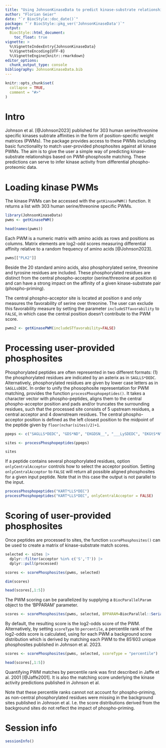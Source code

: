 ```yaml
---
title: "Using JohnsonKinaseData to predict kinase-substrate relationships"
author: "Florian Geier"
date: "`r BiocStyle::doc_date()`"
package: "`r BiocStyle::pkg_ver('JohnsonKinaseData')`"
output: 
  BiocStyle::html_document:
    toc_float: true
vignette: >
  %\VignetteIndexEntry{JohnsonKinaseData}
  %\VignetteEncoding{UTF-8}
  %\VignetteEngine{knitr::rmarkdown}
editor_options: 
  chunk_output_type: console
bibliography: JohnsonKinaseData.bib
---
```


```r
knitr::opts_chunk$set(
  collapse = TRUE,
  comment = "#>"
)
```

# Intro

Johnson et al. [@Johnson2023] published for 303 human serine/threonine specific kinases subtrate affinities in the form of position-specific weight matrices (PWMs). The \pkg{JohnsonKinaseData} package provides access to these PWMs including basic functionality to match user-provided phosphosites against all kinase PWMs. The aim is to give the user a simple way of predicting kinase-substrate relationships based on PWM-phosphosite matching. These predictions can serve to infer kinase activity from differential phospho-proteomic data. 

# Loading kinase PWMs

The kinase PWMs can be accessed with the `getKinasePWM()` function. It returns a list with 303 human serine/threonine specific PWMs. 

```r
library(JohnsonKinaseData)
pwms <- getKinasePWM()

head(names(pwms))
```

Each PWM is a numeric matrix with amino acids as rows and positions as columns. Matrix elements are log2-odd scores measuring differential affinity relative to a random frequency of amino acids [@Johnson2023]. 

```r
pwms[["PLK2"]]
```

Beside the 20 standard amino acids, also phosphorylated serine, threonine and tyrosine residues are included. These phosphorylated residues are distinct from the central phospho-acceptor (serine/threonine at position `0`) and can have a strong impact on the affinity of a given kinase-substrate pair (phospho-priming). 

The central phospho-acceptor site is located at position `0` and only measures the favorability of serine over threonine. The user can exclude this favorability measure by setting the parameter `includeSTfavorability` to `FALSE`, in which case the central position doesn't contribute to the PWM score.

```r
pwms2 <- getKinasePWM(includeSTfavorability=FALSE)
```

# Processing user-provided phosphosites

Phosphorylated peptides are often represented in two different formats: (1) the phosphorylated residues are indicated by an asterix as in `SAGLLS*DEDC`. Alternatively, phosphorylated residues are given by lower case letters as in `SAGLLsDEDC`. In order to unify the phosophosite representation for PWM matching, \pkg{JohnsonKinaseData} provides the function `processPhosphopeptides()`. It takes a character vector with phospho-peptides, aligns them to the central phospho-acceptor position and pads and/or truncates the surrounding residues, such that the processed site consists of 5 upstream residues, a central acceptor and 4 downstream residues. The central phospho-acceptor position is defined as the left closest position to the midpoint of the peptide given by `floor(nchar(sites)/2)+1`.

```r
ppeps <- c("SAGLLS*DEDC", "GDS*ND", "EKGDSN__", "___LySDEDC", "EKGtS*N")

sites <- processPhosphopeptides(ppeps)

sites
```

If a peptide contains several phosphorylated residues, option `onlyCentralAcceptor` controls how to select the acceptor position. Setting `onlyCentralAcceptor` to `FALSE` will return all possible aligned phosphosites for a given input peptide. Note that in this case the output is not parallel to the input.

```r
processPhosphopeptides("KART*LLS*DEC")
processPhosphopeptides("KART*LLS*DEC", onlyCentralAcceptor = FALSE)
```

# Scoring of user-provided phosphosites

Once peptides are processed to sites, the function `scorePhosphosites()` can be used to create a matrix of kinase-substrate match scores. 

```r
selected <- sites |> 
  dplyr::filter(acceptor %in% c('S','T')) |> 
  dplyr::pull(processed)

scores <- scorePhosphosites(pwms, selected)

dim(scores)

head(scores[,1:5])
```

The PWM scoring can be parallelized by supplying a `BiocParallelParam` object to the 'BPPARAM' parameter. 

```r
scores <- scorePhosphosites(pwms, selected, BPPARAM=BiocParallel::SerialParam())
```

By default, the resulting score is the log2-odds score of the PWM. Alternatively, by setting `scoreType` to `percentile`, a percentile rank of the log2-odds score is calculated, using for each PWM a background score distribution which is derived by matching each PWM to the 85'603 unique phosphosites published in Johnson et al. 2023. 

```r
scores <- scorePhosphosites(pwms, selected, scoreType = "percentile")

head(scores[,1:5])
```

Quantifying PWM matches by percentile rank was first described in Jaffe et al. 2001 [@Jaffe2001]. It is also the matching score underlying the kinase activity predictions published in Johnson et al.

Note that these percentile ranks cannot not account for phospho-priming, as non-central phosphorylated residues were missing in the background sites published in Johnson et al. I.e. the score distributions derived from the background sites do not reflect the impact of phospho-priming.

# Session info

```r
sessionInfo()
```

